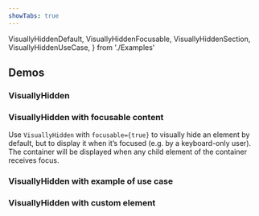 ```yaml
---
showTabs: true
---
```


  VisuallyHiddenDefault,
  VisuallyHiddenFocusable,
  VisuallyHiddenSection,
  VisuallyHiddenUseCase,
} from './Examples'

## Demos

### VisuallyHidden

<VisuallyHiddenDefault />

### VisuallyHidden with focusable content

Use `VisuallyHidden` with `focusable={true}` to visually hide an element by default, but to display it when it’s focused (e.g. by a keyboard-only user). The container will be displayed when any child element of the container receives focus.

<VisuallyHiddenFocusable />

### VisuallyHidden with example of use case

<VisuallyHiddenUseCase />

### VisuallyHidden with custom element

<VisuallyHiddenSection />
